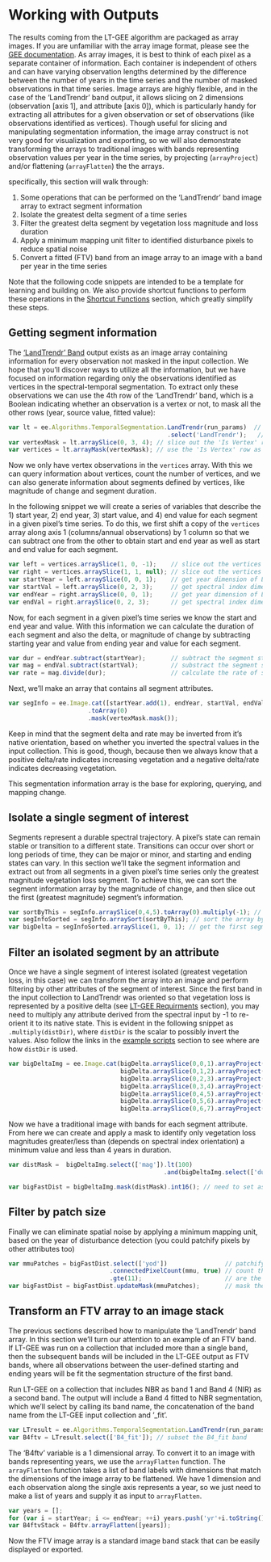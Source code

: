 # Working with Outputs

The results coming from the LT-GEE algorithm are packaged as array images. If you are unfamiliar with the array image format, please see the [GEE documentation](https://developers.google.com/earth-engine/arrays_intro). As array images, it is best to think of each pixel as a separate container of information. Each container is independent of others and can have varying observation lengths determined by the difference between the number of years in the time series and the number of masked observations in that time series. Image arrays are highly flexible, and in the case of the 'LandTrendr' band output, it allows slicing on 2 dimensions (observation [axis 1], and attribute [axis 0]), which is particularly handy for extracting all attributes for a given observation or set of observations (like observations identified as vertices). Though useful for slicing and manipulating segmentation information, the image array construct is not very good for visualization and exporting, so we will also demonstrate transforming the arrays to traditional images with bands representing observation values per year in the time series, by projecting (`arrayProject`) and/or flattening (`arrayFlatten`) the the arrays.

specifically, this section will walk through:
  
1. Some operations that can be performed on the 'LandTrendr' band image array to extract segment information
2. Isolate the greatest delta segment of a time series
3. Filter the greatest delta segment by vegetation loss magnitude and loss duration 
4. Apply a minimum mapping unit filter to identified disturbance pixels to reduce spatial noise 
5. Convert a fitted (FTV) band from an image array to an image with a band per year in the time series

Note that the following code snippets are intended to be a template for learning and building on. We also provide shortcut functions to perform these operations in the [Shortcut Functions](./shortcut-functions.html) section, which greatly simplify these steps.   
  
## Getting segment information
  
The ['LandTrendr' Band](./lt-gee-outputs.html#landtrendr-band) output exists as an image array containing information for every observation not masked in the input collection. We hope that you'll discover ways to utilize all the information, but we have focused on information regarding only the observations identified as vertices in the spectral-temporal segmentation. To extract only these observations we can use the 4th row of the 'LandTrendr' band, which is a Boolean indicating whether an observation is a vertex or not, to mask all the other rows (year, source value, fitted value):
    
```javascript
var lt = ee.Algorithms.TemporalSegmentation.LandTrendr(run_params)  // run LandTrendr spectral temporal segmentation algorithm
                                            .select('LandTrendr');   // select the LandTrendr band
var vertexMask = lt.arraySlice(0, 3, 4); // slice out the 'Is Vertex' row - yes(1)/no(0)
var vertices = lt.arrayMask(vertexMask); // use the 'Is Vertex' row as a mask for all rows
```
    
Now we only have vertex observations in the `vertices` array. With this we can query information about vertices, count the number of vertices, and we can also generate information about segments defined by vertices, like magnitude of change and segment duration. 
    
In the following snippet we will create a series of variables that describe the 1) start year, 2) end year, 3) start value, and 4) end value for each segment in a given pixel's time series. To do this, we first shift a copy of the `vertices` array along axis 1 (columns/annual observations) by 1 column so that we can subtract one from the other to obtain start and end year as well as start and end value for each segment.  

```javascript
var left = vertices.arraySlice(1, 0, -1);    // slice out the vertices as the start of segments
var right = vertices.arraySlice(1, 1, null); // slice out the vertices as the end of segments
var startYear = left.arraySlice(0, 0, 1);    // get year dimension of LT data from the segment start vertices
var startVal = left.arraySlice(0, 2, 3);     // get spectral index dimension of LT data from the segment start vertices
var endYear = right.arraySlice(0, 0, 1);     // get year dimension of LT data from the segment end vertices 
var endVal = right.arraySlice(0, 2, 3);      // get spectral index dimension of LT data from the segment end vertices
```

Now, for each segment in a given pixel's time series we know the start and end year and value. With this information we can calculate the duration of each segment and also the delta, or magnitude of change by subtracting starting year and value from ending year and value for each segment.

```javascript
var dur = endYear.subtract(startYear);       // subtract the segment start year from the segment end year to calculate the duration of segments 
var mag = endVal.subtract(startVal);         // substract the segment start index value from the segment end index value to calculate the delta of segments
var rate = mag.divide(dur);                  // calculate the rate of spectral change
```

Next, we'll make an array that contains all segment attributes. 

```javascript
var segInfo = ee.Image.cat([startYear.add(1), endYear, startVal, endVal, mag, dur, rate])
                      .toArray(0)
                      .mask(vertexMask.mask());
```

Keep in mind that the segment delta and rate may be inverted from it's native orientation, based on whether you inverted the spectral values in the input collection. This is good, though, because then we always know that a positive delta/rate indicates increasing vegetation and a negative delta/rate indicates decreasing vegetation.

This segmentation information array is the base for exploring, querying, and mapping change.

## Isolate a single segment of interest

Segments represent a durable spectral trajectory. A pixel's state can remain stable or transition to a different state. Transitions can occur over short or long periods of time, they can be major or minor, and starting and ending states can vary. In this section we'll take the segment information and extract out from all segments in a given pixel's time series only the greatest magnitude vegetation loss segment. To achieve this, we can sort the segment information array by the magnitude of change, and then slice out the first (greatest magnitude) segment's information.

```javascript
var sortByThis = segInfo.arraySlice(0,4,5).toArray(0).multiply(-1); // need to flip the delta here, since arraySort is working by ascending order
var segInfoSorted = segInfo.arraySort(sortByThis); // sort the array by magnitude
var bigDelta = segInfoSorted.arraySlice(1, 0, 1); // get the first segment in the sorted array (greatest magnitude vegetation loss segment)
```

## Filter an isolated segment by an attribute

Once we have a single segment of interest isolated (greatest vegetation loss, in this case) we can transform the array into an image and perform filtering by other attributes of the segment of interest. Since the first band in the input collection to LandTrendr was oriented so that vegetation loss is represented by a positive delta (see [LT-GEE Requirments](./lt-gee-requirements.html#image-collection) section), you may need to multiply any attribute derived from the spectral input by -1 to re-orient it to its native state. This is evident in the following snippet as `.multiply(distDir)`, where `distDir` is the scalar to possibly invert the values. Also follow the links in the [example scripts](./example-scripts.html) section to see where are how `distDir` is used.

```javascript
var bigDeltaImg = ee.Image.cat(bigDelta.arraySlice(0,0,1).arrayProject([1]).arrayFlatten([['yod']]),
                               bigDelta.arraySlice(0,1,2).arrayProject([1]).arrayFlatten([['endYr']]),
                               bigDelta.arraySlice(0,2,3).arrayProject([1]).arrayFlatten([['startVal']]).multiply(distDir),
                               bigDelta.arraySlice(0,3,4).arrayProject([1]).arrayFlatten([['endVal']]).multiply(distDir),
                               bigDelta.arraySlice(0,4,5).arrayProject([1]).arrayFlatten([['mag']]).multiply(distDir),
                               bigDelta.arraySlice(0,5,6).arrayProject([1]).arrayFlatten([['dur']]),
                               bigDelta.arraySlice(0,6,7).arrayProject([1]).arrayFlatten([['rate']]).multiply(distDir));
```

Now we have a traditional image with bands for each segment attribute. From here we can create and apply a mask to identify only vegetation loss magnitudes greater/less than (depends on spectral index orientation) a minimum value and less than 4 years in duration.

```javascript
var distMask =  bigDeltaImg.select(['mag']).lt(100)
                                           .and(bigDeltaImg.select(['dur']).lt(4));

var bigFastDist = bigDeltaImg.mask(distMask).int16(); // need to set as int16 bit to use connectedPixelCount for minimum mapping unit filter
```

## Filter by patch size

Finally we can eliminate spatial noise by applying a minimum mapping unit, based on the year of disturbance detection (you could patchify pixels by other attributes too)

```javascript
var mmuPatches = bigFastDist.select(['yod'])                // patchify based on disturbances having the same year of detection
                            .connectedPixelCount(mmu, true) // count the number of pixel in a candidate patch
                            .gte(11);                       // are the the number of pixels per candidate patch greater than user-defined minimum mapping unit?
var bigFastDist = bigFastDist.updateMask(mmuPatches);       // mask the pixels/patches that are less than minimum mapping unit
```

## Transform an FTV array to an image stack

The previous sections described how to manipulate the 'LandTrendr' band array. In this section we'll turn our attention to an example of an FTV band. If LT-GEE was run on a collection that included more than a single band, then the subsequent bands will be included in the LT-GEE output as FTV bands, where all observations between the user-defined starting and ending years will be fit the segmentation structure of the first band.  

Run LT-GEE on a collection that includes NBR as band 1 and Band 4 (NIR) as a second band. The output will include a Band 4 fitted to NBR segmentation, which we'll select by calling its band name, the concatenation of the band name from the LT-GEE input collection and '_fit'. 

```javascript
var LTresult = ee.Algorithms.TemporalSegmentation.LandTrendr(run_params); // run LT-GEE
var B4ftv = LTresult.select(['B4_fit']); // subset the B4_fit band
```

The 'B4ftv' variable is a 1 dimensional array. To convert it to an image with bands representing years, we use the `arrayFlatten` function. The `arrayFlatten` function takes a list of band labels with dimensions that match the dimensions of the image array to be flattened. We have 1 dimension and each observation along the single axis represents a year, so we just need to make a list of years and supply it as input to `arrayFlatten`.  

```javascript
var years = [];                                                           // make an empty array to hold year band names
for (var i = startYear; i <= endYear; ++i) years.push('yr'+i.toString()); // fill the array with years from the startYear to the endYear and convert them to string
var B4ftvStack = B4ftv.arrayFlatten([years]);                             // flatten this out into bands, assigning the year as the band name
```

Now the FTV image array is a standard image band stack that can be easily displayed or exported.

